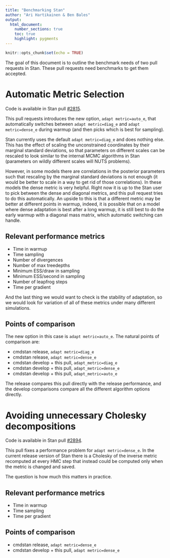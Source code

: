 ```yaml
---
title: "Benchmarking Stan"
author: "Ari Hartikainen & Ben Bales"
output:
  html_document:
    number_sections: true
    toc: true
    highlight: pygments
---
```


```r
knitr::opts_chunk$set(echo = TRUE)
```

The goal of this document is to outline the benchmark needs of two pull requests in Stan. These pull requests need benchmarks to get them accepted.

# Automatic Metric Selection

Code is available in Stan pull [#2815](https://github.com/stan-dev/stan/pull/2815).

This pull requests introduces the new option, `adapt metric=auto_e`, that automatically switches between `adapt metric=diag_e` and `adapt metric=dense_e` during warmup (and then picks which is best for sampling).

Stan currently uses the default `adapt metric=diag_e` and does nothing else. This has the effect of scaling the unconstrained coordinates by their marginal standard deviations, so that parameters on different scales can be rescaled to look similar to the internal MCMC algorithms in Stan (parameters on wildly different scales will NUTS problems).

However, in some models there are correlations in the posterior parameters such that rescaling by the marginal standard deviations is not enough (it would be better to scale in a way to get rid of those correlations). In these models the dense metric is very helpful. Right now it is up to the Stan user to pick between the dense and diagonal metrics, and this pull request tries to do this automatically. An upside to this is that a different metric may be better at different points in warmup, indeed, it is possible that on a model where dense adaptation is best after a long warmup, it is still best to do the early warmup with a diagonal mass matrix, which automatic switching can handle.

## Relevant performance metrics

- Time in warmup
- Time sampling
- Number of divergences
- Number of max treedepths
- Minimum ESS/draw in sampling
- Minimum ESS/second in sampling
- Number of leapfrog steps
- Time per gradient

And the last thing we would want to check is the stability of adaptation, so we would look for variation of all of these metrics under many different simulations.

## Points of comparison

The new option in this case is `adapt metric=auto_e`. The natural points of comparison are:

- cmdstan release, `adapt metric=diag_e`
- cmdstan release, `adapt metric=dense_e`
- cmdstan develop + this pull, `adapt_metric=diag_e`
- cmdstan develop + this pull, `adapt_metric=dense_e`
- cmdstan develop + this pull, `adapt_metric=auto_e`

The release compares this pull directly with the release performance, and the develop comparisons compare all the different algorithm options directly.

# Avoiding unnecessary Cholesky decompositions

Code is available in Stan pull [#2894](https://github.com/stan-dev/stan/pull/2894).

This pull fixes a performance problem for `adapt metric=dense_e`. In the current release version of Stan there is a Cholesky of the inverse metric recomputed at every HMC step that instead could be computed only when the metric is changed and saved.

The question is how much this matters in practice.

## Relevant performance metrics

- Time in warmup
- Time sampling
- Time per gradient

## Points of comparison

- cmdstan release, `adapt metric=dense_e`
- cmdstan develop + this pull, `adapt metric=dense_e`
